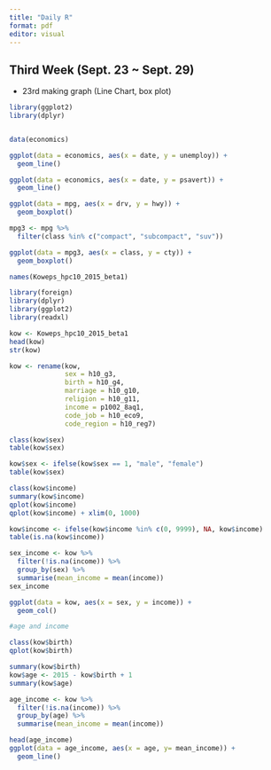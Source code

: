 ```yaml
---
title: "Daily R"
format: pdf
editor: visual
---
```


## Third Week (Sept. 23 \~ Sept. 29)

-   23rd making graph (Line Chart, box plot)

```r
library(ggplot2)
library(dplyr)


data(economics)

ggplot(data = economics, aes(x = date, y = unemploy)) + 
  geom_line()

ggplot(data = economics, aes(x = date, y = psavert)) + 
  geom_line()

ggplot(data = mpg, aes(x = drv, y = hwy)) + 
  geom_boxplot()

mpg3 <- mpg %>% 
  filter(class %in% c("compact", "subcompact", "suv"))

ggplot(data = mpg3, aes(x = class, y = cty)) +
  geom_boxplot()

names(Koweps_hpc10_2015_beta1)

library(foreign)
library(dplyr)
library(ggplot2)
library(readxl)

kow <- Koweps_hpc10_2015_beta1
head(kow)
str(kow)

kow <- rename(kow,
              sex = h10_g3,
              birth = h10_g4,
              marriage = h10_g10,
              religion = h10_g11,
              income = p1002_8aq1,
              code_job = h10_eco9,
              code_region = h10_reg7)

class(kow$sex)
table(kow$sex)

kow$sex <- ifelse(kow$sex == 1, "male", "female")
table(kow$sex)

class(kow$income)
summary(kow$income)
qplot(kow$income)
qplot(kow$income) + xlim(0, 1000)

kow$income <- ifelse(kow$income %in% c(0, 9999), NA, kow$income)
table(is.na(kow$income))

sex_income <- kow %>% 
  filter(!is.na(income)) %>% 
  group_by(sex) %>% 
  summarise(mean_income = mean(income))
sex_income

ggplot(data = kow, aes(x = sex, y = income)) + 
  geom_col()

#age and income

class(kow$birth)
qplot(kow$birth)

summary(kow$birth)
kow$age <- 2015 - kow$birth + 1
summary(kow$age)

age_income <- kow %>% 
  filter(!is.na(income)) %>% 
  group_by(age) %>% 
  summarise(mean_income = mean(income))

head(age_income)
ggplot(data = age_income, aes(x = age, y= mean_income)) +
  geom_line()
```
